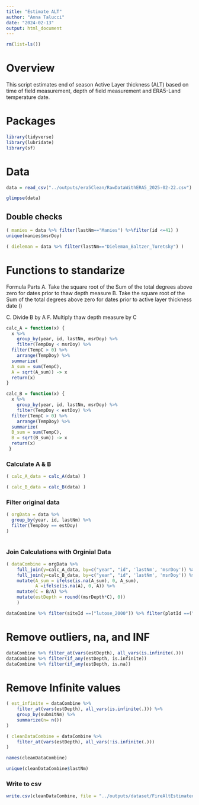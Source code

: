 ```yaml
---
title: "Estimate ALT"
author: "Anna Talucci"
date: "2024-02-13"
output: html_document
---
```


```r
rm(list=ls())
```

# Overview

This script estimates end of season Active Layer thickness (ALT) based on time of field measurement, depth of field measurement and ERA5-Land temperature date. 

# Packages

```r
library(tidyverse)
library(lubridate)
library(sf)
```

# Data

```r
data = read_csv("../outputs/era5Clean/RawDataWithERA5_2025-02-22.csv")
```

```r
glimpse(data)
```

## Double checks

```r
( manies = data %>% filter(lastNm=="Manies") %>%filter(id <=41) )
unique(manies$msrDoy)
```

```r
( dieleman = data %>% filter(lastNm=="Dieleman_Baltzer_Turetsky") ) 
```

# Functions to standarize

Formula Parts 
A. Take the square root of the Sum of the total degrees above zero for dates prior to thaw depth measure
B. Take the square root of the Sum of the total degrees above zero for dates prior to active layer thickness date ()

C. Divide B by A
F. Multiply thaw depth measure by C

```r
calc_A = function(x) {
  x %>% 
    group_by(year, id, lastNm, msrDoy) %>%
    filter(TempDoy < msrDoy) %>%
  filter(TempC > 0) %>%
    arrange(TempDoy) %>%
  summarize( 
  A_sum = sum(TempC),
  A = sqrt(A_sum)) -> x
  return(x)
}

```


```r

calc_B = function(x) {
  x %>% 
    group_by(year, id, lastNm, msrDoy) %>%
    filter(TempDoy < estDoy) %>%
  filter(TempC > 0) %>%
    arrange(TempDoy) %>%
  summarize( 
  B_sum = sum(TempC),
  B = sqrt(B_sum)) -> x
  return(x)
 }
```

### Calculate A & B

```r
( calc_A_data = calc_A(data) )
```

```r
( calc_B_data = calc_B(data) )
```

### Filter original data 

```r
( orgData = data %>% 
  group_by(year, id, lastNm) %>%
  filter(TempDoy == estDoy)
)
  
```

### Join Calculations with Orginial Data

```r
( dataCombine = orgData %>% 
    full_join(y=calc_A_data, by=c("year", "id", 'lastNm', 'msrDoy')) %>%
    full_join(y=calc_B_data, by=c("year", "id", 'lastNm', 'msrDoy')) %>%
    mutate(A_sum = ifelse(is.na(A_sum), 0, A_sum),
           A =ifelse(is.na(A), 0, A)) %>%
    mutate(C = B/A) %>%
    mutate(estDepth = round((msrDepth*C), 0)) 
    )
```

```r
dataCombine %>% filter(siteId ==("lutose_2000")) %>% filter(plotId ==("4-8")) %>% filter(fireYr==2000) %>% filter(year==2015) %>% write_csv(., "..//outputs/Table3.csv")
```

# Remove outliers, na, and INF

```r
dataCombine %>% filter_at(vars(estDepth), all_vars(is.infinite(.)))
dataCombine %>% filter(if_any(estDepth, is.infinite))
dataCombine %>% filter(if_any(estDepth, is.na))
```

# Remove Infinite values

```r
( est_infinite = dataCombine %>% 
    filter_at(vars(estDepth), all_vars(is.infinite(.))) %>%
    group_by(submitNm) %>%
    summarize(n= n())
)
```
```r
( cleanDataCombine = dataCombine %>% 
    filter_at(vars(estDepth), all_vars(!is.infinite(.))) 
)
```

```r
names(cleanDataCombine)
```

```r
unique(cleanDataCombine$lastNm)
```

### Write to csv

```r
write.csv(cleanDataCombine, file = "../outputs/dataset/FireAltEstimated_2025-02-22.csv", row.names=FALSE)
```

